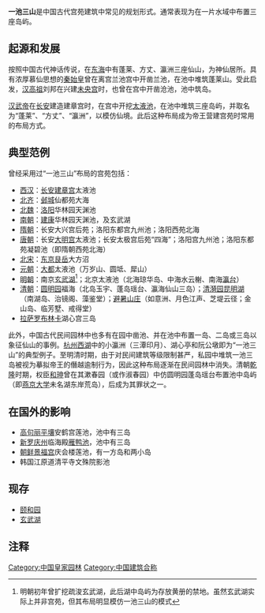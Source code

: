 '''一池三山'''是中国古代宫苑建筑中常见的规划形式。通常表现为在一片水域中布置三座岛屿。

== 起源和发展 ==
按照中国古代神话传说，在[[东海|东海]]中有蓬莱、方丈、瀛洲三座仙山，为神仙居所。具有浓厚慕仙思想的[[秦始皇|秦始皇]]曾在离宫兰池宫中开凿兰池，在池中堆筑蓬莱山。受此启发，[[汉高祖|汉高祖]]刘邦在兴建[[未央宫|未央宫]]时，也曾在宫中开凿沧池，池中筑岛。

[[汉武帝|汉武帝]]在[[长安|长安]]建造建章宫时，在宫中开挖[[太液池|太液池]]，在池中堆筑三座岛屿，并取名为“蓬莱”、“方丈”、“瀛洲”，以模仿仙境。此后这种布局成为帝王营建宫苑时常用的布局方式。

== 典型范例 ==
曾经采用过“一池三山”布局的宫苑包括：
*[[西汉|西汉]]：[[长安|长安]][[建章宫|建章宫]]太液池
*[[北齐|北齐]]：[[邺城|邺城]]仙都苑大海
*[[北魏|北魏]]：[[洛阳|洛阳]]华林园天渊池
*[[南朝|南朝]]：[[建康|建康]]华林园天渊池，及玄武湖
*[[隋朝|隋朝]]：长安大兴宫后苑；洛阳东都宫九州池；洛阳西苑北海
*[[唐朝|唐朝]]：长安[[大明宫|大明宫]]太液池；长安太极宫后苑“四海”；洛阳宫九州池；洛阳东都苑凝碧池（即隋朝西苑北海）
*[[北宋|北宋]]：[[东京_(北宋)|东京]][[艮岳|艮岳]]大方沼
*[[元朝|元朝]]：[[元大都|大都]]太液池（万岁山、圆坻、犀山）
*[[明朝|明朝]]：南京[[玄武湖|玄武湖]]<ref>明朝初年曾扩挖疏浚玄武湖，此后湖中岛屿为存放黄册的禁地。虽然玄武湖实际上并非宫苑，但其布局明显模仿一池三山的模式</ref>；北京太液池（北海琼华岛、中海水云榭、南海[[瀛台|瀛台]]）
*[[清朝|清朝]]：[[圆明园|圆明园]]福海（北岛玉宇、蓬岛瑶台、瀛海仙山三岛）；[[颐和园|清漪园]][[昆明湖|昆明湖]]（南湖岛、治镜阁、藻鉴堂）；[[避暑山庄|避暑山庄]]（如意洲、月色江声、芝堤云径；金山岛、临芳墅、戒得堂）
*[[拉萨|拉萨]][[罗布林卡|罗布林卡]]湖心宫三岛

此外，中国古代民间园林中也多有在园中凿池、并在池中布置一岛、二岛或三岛以象征仙山的事例。[[杭州西湖|杭州西湖]]中的小瀛洲（三潭印月）、湖心亭和阮公墩即为“一池三山”的典型例子。至明清时期，由于对民间建筑等级限制甚严，私园中堆筑一池三岛被视为摹拟帝王的僭越逾制行为，因此这种布局逐渐在民间园林中消失。清朝[[乾隆|乾隆]]时期，权臣[[和珅|和珅]]曾在其漱春园（或作淑春园）中仿圆明园蓬岛瑶台布置池中岛屿（即[[燕京大学|燕京大学]]未名湖东岸荒岛），后成为其罪状之一。

== 在国外的影响 ==
*[[高句丽|高句丽]][[平壤|平壤]]安鹤宫莲池，池中有三岛
*[[新罗|新罗]][[庆州|庆州]]临海殿[[雁鸭池|雁鸭池]]，池中有三岛
*[[李氏朝鲜|朝鲜]][[景福宫|景福宫]]庆会楼莲池，有一方岛和两小岛
*韩国江原道清平寺文殊院影池

== 现存 ==
*[[颐和园|颐和园]]
*[[玄武湖|玄武湖]]

== 注释 ==
{{reflist}}

[[Category:中国皇家园林|Category:中国皇家园林]]
[[Category:中国建筑合称|Category:中国建筑合称]]